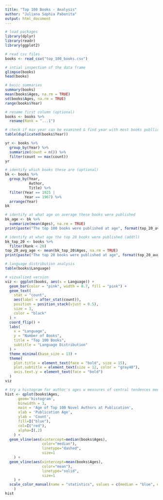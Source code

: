 ```yaml
---
title: "Top 100 Books - Analysis"
author: "Juliana Sophia Pabonita"
output: html_document
---
```


```r
# load packages
library(dplyr)
library(readr)
library(ggplot2)
```

```r
# read csv files
books <- read_csv("top_100_books.csv")

# intial inspection of the data frame
glimpse(books)
head(books)
```

```r
# basic summaries
summary(books)
mean(books$Ages, na.rm = TRUE)
sd(books$Ages, na.rm = TRUE)
range(books$Year)

# rename first column (optional)
books <- books %>%
  rename(Rank = "...1")

# check if max year can be examined & find year with most books publlished
table(duplicated(books$Year))

yr <- books %>%
  group_by(Year) %>%
  summarize(count = n()) %>%
  filter(count == max(count))
yr

# identify which books these are (optional)
bk <- books %>%
  group_by(Year, 
           Author, 
           Title) %>%
  filter(Year == 1925 |
         Year == 1967) %>%
  arrange(Year)
bk

# identify at what age on average these books were published
bk_age <- bk %>%
  summarize(mean(Ages), na.rm = TRUE)
print(paste("The top 100 books were published at age", format(top_20_avg_age, digits = 2), "on average."))

# identify at what age the top 20 books were published (addtl)
bk_top_20 <- books %>%
  filter(Rank < 20)
top_20_avg_age <- mean(bk_top_20$Ages, na.rm = TRUE)
print(paste("The top 20 books were published at age", format(top_20_avg_age, digits = 2), "on average."))
```

```r
# language distribution analysis
table(books$Language)

# vizualized version
viz <- ggplot(books, aes(x = Language)) +
  geom_bar(color = "pink", width = 0.7, fill = "pink") +
  geom_text(
    stat = "count",
    aes(label = after_stat(count)),
    position = position_stack(vjust = 0.5),
    size = 3,
    color = "black"
  ) +
  coord_flip() +
  labs(
    x = "Language",
    y = "Number of Books",
    title = "Top 100 Books",
    subtitle = "Language Distribution"
  ) +
  theme_minimal(base_size = 13) +
  theme(
    plot.title = element_text(face = "bold", size = 15),
    plot.subtitle = element_text(size = 12, color = "gray40"),
    axis.text.y = element_text(face = "bold")
  )
viz
```
```r
# try a histogram for author's ages w measures of central tendences median and mean
hist <- qplot(books$Ages,
      geom='histogram',
      binwidth = 3,  
      main = 'Age of Top 100 Novel Authors at Publication', 
      xlab = 'Publication Age',
      ylab = 'Count',
      fill=I("blue"), 
      col=I("red"), 
      alpha=I(.2)
    ) +
  geom_vline(aes(xintercept=median(books$Ages),
                 color="median"), 
                 linetype="dashed",
                 size=1
    ) +
  geom_vline(aes(xintercept=mean(books$Ages),
                 color="mean"), 
                 linetype="solid",
                 size=1
    ) +
  scale_color_manual(name = "statistics", values = c(median = "blue", mean = "red")
    )
hist
```